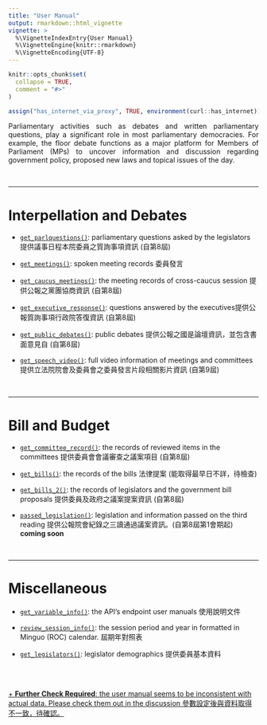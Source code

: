 ```yaml
---
title: "User Manual"
output: rmarkdown::html_vignette
vignette: >
  %\VignetteIndexEntry{User Manual}
  %\VignetteEngine{knitr::rmarkdown}
  %\VignetteEncoding{UTF-8}
---
```


```r
knitr::opts_chunk$set(
  collapse = TRUE,
  comment = "#>"
)
```

```r
assign("has_internet_via_proxy", TRUE, environment(curl::has_internet))
```


<div style="text-align: justify">

Parliamentary activities such as debates and written parliamentary questions, play a significant role in most parliamentary democracies. For example, the floor debate functions as a major platform for Members of Parliament (MPs) to uncover information and discussion regarding government policy, proposed new laws and topical issues of the
day. 

</div>

<br> 

-----

# Interpellation and Debates

- [`get_parlquestions()`](https://davidycliao.github.io/legisTaiwan/reference/get_parlquestions.html): parliamentary questions asked by the legislators 提供議事日程本院委員之質詢事項資訊 (自第8屆)

- [`get_meetings()`](https://davidycliao.github.io/legisTaiwan/reference/get_bills.html): spoken meeting records 委員發言

- [`get_caucus_meetings()`](https://davidycliao.github.io/legisTaiwan/reference/get_caucus_meetings.html): the meeting records of cross-caucus session 提供公報之黨團協商資訊 (自第8屆)

- [`get_executive_response()`](https://davidycliao.github.io/legisTaiwan/reference/get_executive_response.html): questions answered by the executives提供公報質詢事項行政院答復資訊 (自第8屆)

- [`get_public_debates()`](https://davidycliao.github.io/legisTaiwan/reference/get_public_debates.html): public debates 提供公報之國是論壇資訊，並包含書面意見自 (自第8屆)

- [`get_speech_video()`](https://davidycliao.github.io/legisTaiwan/reference/get_speech_video.html): full video information of meetings and committees 提供立法院院會及委員會之委員發言片段相關影片資訊 (自第9屆)


<br> 

-----

# Bill and Budget

- [`get_committee_record()`](https://davidycliao.github.io/legisTaiwan/reference/get_committee_record.html): the records of reviewed items in the committees 提供委員會會議審查之議案項目 (自第8屆)

- [`get_bills()`](https://davidycliao.github.io/legisTaiwan/reference/get_bills.html): the records of the bills 法律提案 (能取得最早日不詳，待檢查)

- [`get_bills_2()`](https://davidycliao.github.io/legisTaiwan/reference/get_bills_2.html): the records of legislators and the government bill proposals 提供委員及政府之議案提案資訊 (自第8屆)         

- [`passed_legislation()`](https://data.ly.gov.tw/getds.action?id=48): legislation and information passed on the third reading 提供公報院會紀錄之三讀通過議案資訊。(自第8屆第1會期起) **coming soon**

<br> 

-----

# Miscellaneous

- [`get_variable_info()`](https://davidycliao.github.io/legisTaiwan/reference/get_variable_info.html): the API’s endpoint user manuals 使用說明文件

- [`review_session_info()`](https://davidycliao.github.io/legisTaiwan/reference/review_session_info.html): the session period and year in formatted in Minguo (ROC) calendar. 屆期年對照表


- [`get_legislators()`](https://davidycliao.github.io/legisTaiwan/reference/get_legislators.html): legislator demographics 提供委員基本資料

<br> <br> 

[+ **Further Check Required**: the user manual seems to be inconsistent with actual data. Please check them out in the discussion 參數設定後與資料取得不一致，待確認。](https://github.com/davidycliao/legisTaiwan/discussions)

